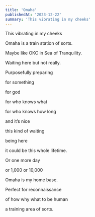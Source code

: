 ```yaml
---
title: 'Omaha'
publishedAt: '2023-12-22'
summary: 'This vibrating in my cheeks'
---
```


This vibrating in my cheeks

Omaha is a train station of sorts.

Maybe like OKC in Sea of Tranquility.

Waiting here but not really.

Purposefully preparing

for something

for god

for who knows what

for who knows how long

and it’s nice

this kind of waiting

being here

it could be this whole lifetime.

Or one more day

or 1,000 or 10,000

Omaha is my home base.

Perfect for reconnaissance

of how why what to be human

a training area of sorts.